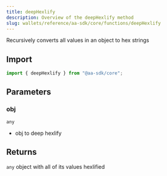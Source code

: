 ```yaml
---
title: deepHexlify
description: Overview of the deepHexlify method
slug: wallets/reference/aa-sdk/core/functions/deepHexlify
---
```




Recursively converts all values in an object to hex strings

## Import

```ts
import { deepHexlify } from "@aa-sdk/core";
```

## Parameters

### obj

`any`

- obj to deep hexlify

## Returns

`any`
object with all of its values hexlified
